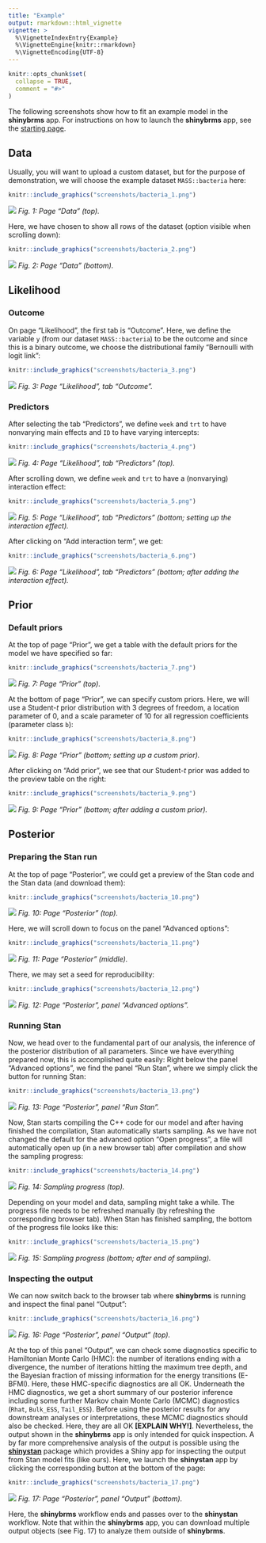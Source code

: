 ```yaml
---
title: "Example"
output: rmarkdown::html_vignette
vignette: >
  %\VignetteIndexEntry{Example}
  %\VignetteEngine{knitr::rmarkdown}
  %\VignetteEncoding{UTF-8}
---
```


```r
knitr::opts_chunk$set(
  collapse = TRUE,
  comment = "#>"
)
```

The following screenshots show how to fit an example model in the **shinybrms** app. For instructions on how to launch the **shinybrms** app, see the [starting page](../index.html).

## Data

Usually, you will want to upload a custom dataset, but for the purpose of demonstration, we will choose the example dataset `MASS::bacteria` here:

```r
knitr::include_graphics("screenshots/bacteria_1.png")
```
[![](screenshots/small/bacteria_1.png)](screenshots/bacteria_1.png)
*Fig. 1: Page "Data" (top).*

Here, we have chosen to show all rows of the dataset (option visible when scrolling down):

```r
knitr::include_graphics("screenshots/bacteria_2.png")
```
[![](screenshots/small/bacteria_2.png)](screenshots/bacteria_2.png)
*Fig. 2: Page "Data" (bottom).*

## Likelihood

### Outcome

On page "Likelihood", the first tab is "Outcome". Here, we define the variable `y` (from our dataset `MASS::bacteria`) to be the outcome and since this is a binary outcome, we choose the distributional family "Bernoulli with logit link":

```r
knitr::include_graphics("screenshots/bacteria_3.png")
```
[![](screenshots/small/bacteria_3.png)](screenshots/bacteria_3.png)
*Fig. 3: Page "Likelihood", tab "Outcome".*

### Predictors

After selecting the tab "Predictors", we define `week` and `trt` to have nonvarying main effects and `ID` to have varying intercepts:

```r
knitr::include_graphics("screenshots/bacteria_4.png")
```
[![](screenshots/small/bacteria_4.png)](screenshots/bacteria_4.png)
*Fig. 4: Page "Likelihood", tab "Predictors" (top).*

After scrolling down, we define `week` and `trt` to have a (nonvarying) interaction effect:

```r
knitr::include_graphics("screenshots/bacteria_5.png")
```
[![](screenshots/small/bacteria_5.png)](screenshots/bacteria_5.png)
*Fig. 5: Page "Likelihood", tab "Predictors" (bottom; setting up the interaction effect).*

After clicking on "Add interaction term", we get:

```r
knitr::include_graphics("screenshots/bacteria_6.png")
```
[![](screenshots/small/bacteria_6.png)](screenshots/bacteria_6.png)
*Fig. 6: Page "Likelihood", tab "Predictors" (bottom; after adding the interaction effect).*

## Prior

### Default priors

At the top of page "Prior", we get a table with the default priors for the model we have specified so far:

```r
knitr::include_graphics("screenshots/bacteria_7.png")
```
[![](screenshots/small/bacteria_7.png)](screenshots/bacteria_7.png)
*Fig. 7: Page "Prior" (top).*

At the bottom of page "Prior", we can specify custom priors. Here, we will use a Student-$t$ prior distribution with 3 degrees of freedom, a location parameter of 0, and a scale parameter of 10 for all regression coefficients (parameter class `b`):

```r
knitr::include_graphics("screenshots/bacteria_8.png")
```
[![](screenshots/small/bacteria_8.png)](screenshots/bacteria_8.png)
*Fig. 8: Page "Prior" (bottom; setting up a custom prior).*

After clicking on "Add prior", we see that our Student-$t$ prior was added to the preview table on the right:

```r
knitr::include_graphics("screenshots/bacteria_9.png")
```
[![](screenshots/small/bacteria_9.png)](screenshots/bacteria_9.png)
*Fig. 9: Page "Prior" (bottom; after adding a custom prior).*

## Posterior

### Preparing the Stan run

At the top of page "Posterior", we could get a preview of the Stan code and the Stan data (and download them):

```r
knitr::include_graphics("screenshots/bacteria_10.png")
```
[![](screenshots/small/bacteria_10.png)](screenshots/bacteria_10.png)
*Fig. 10: Page "Posterior" (top).*

Here, we will scroll down to focus on the panel "Advanced options":

```r
knitr::include_graphics("screenshots/bacteria_11.png")
```
[![](screenshots/small/bacteria_11.png)](screenshots/bacteria_11.png)
*Fig. 11: Page "Posterior" (middle).*

There, we may set a seed for reproducibility:

```r
knitr::include_graphics("screenshots/bacteria_12.png")
```
[![](screenshots/small/bacteria_12.png)](screenshots/bacteria_12.png)
*Fig. 12: Page "Posterior", panel "Advanced options".*

### Running Stan

Now, we head over to the fundamental part of our analysis, the inference of the posterior distribution of all parameters. Since we have everything prepared now, this is accomplished quite easily: Right below the panel "Advanced options", we find the panel "Run Stan", where we simply click the button for running Stan:

```r
knitr::include_graphics("screenshots/bacteria_13.png")
```
[![](screenshots/small/bacteria_13.png)](screenshots/bacteria_13.png)
*Fig. 13: Page "Posterior", panel "Run Stan".*

Now, Stan starts compiling the C++ code for our model and after having finished the compilation, Stan automatically starts sampling. As we have not changed the default for the advanced option "Open progress", a file will automatically open up (in a new browser tab) after compilation and show the sampling progress:

```r
knitr::include_graphics("screenshots/bacteria_14.png")
```
[![](screenshots/small/bacteria_14.png)](screenshots/bacteria_14.png)
*Fig. 14: Sampling progress (top).*

Depending on your model and data, sampling might take a while. The progress file needs to be refreshed manually (by refreshing the corresponding browser tab). When Stan has finished sampling, the bottom of the progress file looks like this:

```r
knitr::include_graphics("screenshots/bacteria_15.png")
```
[![](screenshots/small/bacteria_15.png)](screenshots/bacteria_15.png)
*Fig. 15: Sampling progress (bottom; after end of sampling).*

### Inspecting the output

We can now switch back to the browser tab where **shinybrms** is running and inspect the final panel "Output":

```r
knitr::include_graphics("screenshots/bacteria_16.png")
```
[![](screenshots/small/bacteria_16.png)](screenshots/bacteria_16.png)
*Fig. 16: Page "Posterior", panel "Output" (top).*

At the top of this panel "Output", we can check some diagnostics specific to Hamiltonian Monte Carlo (HMC): the number of iterations ending with a divergence, the number of iterations hitting the maximum tree depth, and the Bayesian fraction of missing information for the energy transitions (E-BFMI). Here, these HMC-specific diagnostics are all OK. Underneath the HMC diagnostics, we get a short summary of our posterior inference including some further Markov chain Monte Carlo (MCMC) diagnostics (`Rhat`, `Bulk_ESS`, `Tail_ESS`). Before using the posterior results for any downstream analyses or interpretations, these MCMC diagnostics should also be checked. Here, they are all OK **[EXPLAIN WHY!]**. Nevertheless, the output shown in the **shinybrms** app is only intended for quick inspection. A by far more comprehensive analysis of the output is possible using the [**shinystan**](https://CRAN.R-project.org/package=shinystan) package which provides a Shiny app for inspecting the output from Stan model fits (like ours). Here, we launch the **shinystan** app by clicking the corresponding button at the bottom of the page:

```r
knitr::include_graphics("screenshots/bacteria_17.png")
```
[![](screenshots/small/bacteria_17.png)](screenshots/bacteria_17.png)
*Fig. 17: Page "Posterior", panel "Output" (bottom).*

Here, the **shinybrms** workflow ends and passes over to the **shinystan** workflow. Note that within the **shinybrms** app, you can download multiple output objects (see Fig. 17) to analyze them outside of **shinybrms**.
